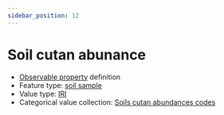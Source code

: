 ```yaml
---
sidebar_position: 12
---
```



# Soil cutan abunance

- [Observable property](/viewers/dawe-vocabs?uri=https://linked.data.gov.au/def/nrm/90dc7158-cc88-45ba-ad74-be80321e0344) definition
- Feature type: [soil sample](http://linked.data.gov.au/def/tern-cv/06461021-a6c2-4175-9651-23653c2b9116)
- Value type: [IRI](https://w3id.org/tern/ontologies/tern/IRI)
- Categorical value collection: [Soils cutan abundances codes](/viewers/dawe-vocabs?uri=https://linked.data.gov.au/def/nrm/984fbd63-e521-4fef-80f9-bcb9307a76a9)

<Example
  protocolModule="soil-pit-characterization"
  observableProperty="https://linked.data.gov.au/def/nrm/90dc7158-cc88-45ba-ad74-be80321e0344"
/>
